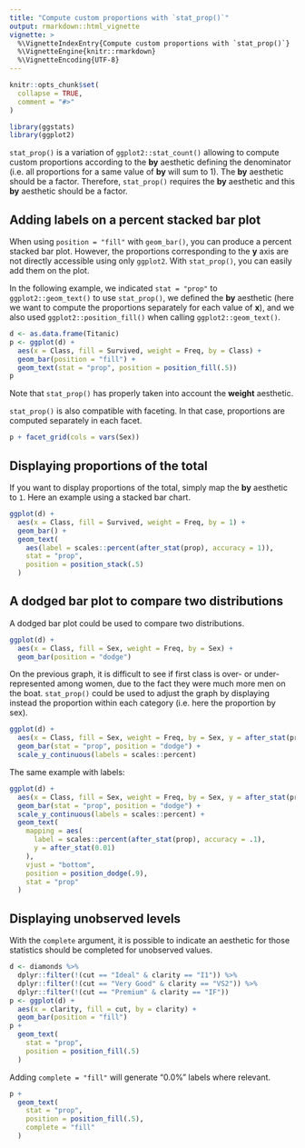 ---
title: "Compute custom proportions with `stat_prop()`"
output: rmarkdown::html_vignette
vignette: >
  %\VignetteIndexEntry{Compute custom proportions with `stat_prop()`}
  %\VignetteEngine{knitr::rmarkdown}
  %\VignetteEncoding{UTF-8}
---

```{r, include = FALSE}
knitr::opts_chunk$set(
  collapse = TRUE,
  comment = "#>"
)
```

```{r setup}
library(ggstats)
library(ggplot2)
```


`stat_prop()` is a variation of `ggplot2::stat_count()` allowing to compute custom proportions according to the **by** aesthetic defining the denominator (i.e. all proportions for a same value of **by** will sum to 1). The **by** aesthetic should be a factor. Therefore, `stat_prop()` requires the **by** aesthetic and this **by** aesthetic should be a factor.

## Adding labels on a percent stacked bar plot

When using `position = "fill"` with `geom_bar()`, you can produce a percent stacked bar plot. However, the proportions corresponding to the **y** axis are not directly accessible using only `ggplot2`. With `stat_prop()`, you can easily add them on the plot.

In the following example, we indicated `stat = "prop"` to `ggplot2::geom_text()` to use `stat_prop()`, we defined the **by** aesthetic (here we want to compute the proportions separately for each value of **x**), and we also used `ggplot2::position_fill()` when calling `ggplot2::geom_text()`.

```{r}
d <- as.data.frame(Titanic)
p <- ggplot(d) +
  aes(x = Class, fill = Survived, weight = Freq, by = Class) +
  geom_bar(position = "fill") +
  geom_text(stat = "prop", position = position_fill(.5))
p
```

Note that `stat_prop()` has properly taken into account the **weight** aesthetic.

`stat_prop()` is also compatible with faceting. In that case, proportions are computed separately in each facet.

```{r}
p + facet_grid(cols = vars(Sex))
```

## Displaying proportions of the total

If you want to display proportions of the total, simply map the **by** aesthetic to `1`. Here an example using a stacked bar chart.

```{r}
ggplot(d) +
  aes(x = Class, fill = Survived, weight = Freq, by = 1) +
  geom_bar() +
  geom_text(
    aes(label = scales::percent(after_stat(prop), accuracy = 1)),
    stat = "prop",
    position = position_stack(.5)
  )
```

## A dodged bar plot to compare two distributions

A dodged bar plot could be used to compare two distributions.

```{r}
ggplot(d) +
  aes(x = Class, fill = Sex, weight = Freq, by = Sex) +
  geom_bar(position = "dodge")
```

On the previous graph, it is difficult to see if first class is over- or under-represented among women, due to the fact they were much more men on the boat. `stat_prop()` could be used to adjust the graph by displaying instead the proportion within each category (i.e. here the proportion by sex).

```{r}
ggplot(d) +
  aes(x = Class, fill = Sex, weight = Freq, by = Sex, y = after_stat(prop)) +
  geom_bar(stat = "prop", position = "dodge") +
  scale_y_continuous(labels = scales::percent)
```

The same example with labels:

```{r}
ggplot(d) +
  aes(x = Class, fill = Sex, weight = Freq, by = Sex, y = after_stat(prop)) +
  geom_bar(stat = "prop", position = "dodge") +
  scale_y_continuous(labels = scales::percent) +
  geom_text(
    mapping = aes(
      label = scales::percent(after_stat(prop), accuracy = .1),
      y = after_stat(0.01)
    ),
    vjust = "bottom",
    position = position_dodge(.9),
    stat = "prop"
  )
```

## Displaying unobserved levels

With the `complete` argument, it is possible to indicate an aesthetic for those statistics should be completed for unobserved values.

```{r}
d <- diamonds %>%
  dplyr::filter(!(cut == "Ideal" & clarity == "I1")) %>%
  dplyr::filter(!(cut == "Very Good" & clarity == "VS2")) %>%
  dplyr::filter(!(cut == "Premium" & clarity == "IF"))
p <- ggplot(d) +
  aes(x = clarity, fill = cut, by = clarity) +
  geom_bar(position = "fill")
p +
  geom_text(
    stat = "prop",
    position = position_fill(.5)
  )
```

Adding `complete = "fill"` will generate "0.0%" labels where relevant.

```{r}
p +
  geom_text(
    stat = "prop",
    position = position_fill(.5),
    complete = "fill"
  )
```

